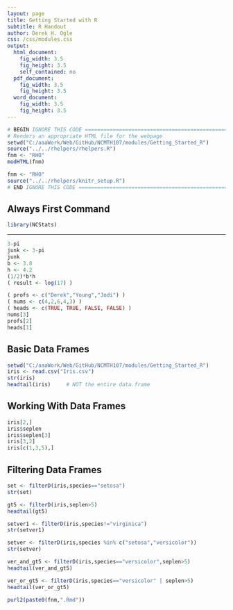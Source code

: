 ```yaml
---
layout: page
title: Getting Started with R
subtitle: R Handout
author: Derek H. Ogle
css: /css/modules.css
output:
  html_document:
    fig_width: 3.5
    fig_height: 3.5
    self_contained: no
  pdf_document: 
    fig_width: 3.5
    fig_height: 3.5
  word_document:
    fig_width: 3.5
    fig_height: 3.5
---
```

```r
# BEGIN IGNORE THIS CODE =======================================================
# Renders an appropriate HTML file for the webpage
setwd("C:/aaaWork/Web/GitHub/NCMTH107/modules/Getting_Started_R")
source("../../rhelpers/rhelpers.R")
fnm <- "RHO"
modHTML(fnm)
```

```r
fnm <- "RHO"
source("../../rhelpers/knitr_setup.R")
# END IGNORE THIS CODE =========================================================
```

## Always First Command
```r
library(NCStats)
```

----

<!--- ## Basic Mathematics -->
```r
3-pi
junk <- 3-pi
junk
b <- 3.8
h <- 4.2
(1/2)*b*h
( result <- log(17) )
```

<!--- ## Basic Vectors -->
```r
( profs <- c("Derek","Young","Jodi") )
( nums <- c(4,2,6,4,3) )
( heads <- c(TRUE, TRUE, FALSE, FALSE) )
nums[3]
profs[2]
heads[1]
```

## Basic Data Frames
```r
setwd("C:/aaaWork/Web/GitHub/NCMTH107/modules/Getting_Started_R")
iris <- read.csv("Iris.csv")
str(iris)
headtail(iris)     # NOT the entire data.frame
```

## Working With Data Frames
```r
iris[2,]
iris$seplen
iris$seplen[3]
iris[3,2]
iris[c(1,3,5),]
```

## Filtering Data Frames
```r
set <- filterD(iris,species=="setosa")
str(set)

gt5 <- filterD(iris,seplen>5)
headtail(gt5)

setver1 <- filterD(iris,species!="virginica")
str(setver1)

setver <- filterD(iris,species %in% c("setosa","versicolor"))
str(setver)

ver_and_gt5 <- filterD(iris,species=="versicolor",seplen>5)
headtail(ver_and_gt5)

ver_or_gt5 <- filterD(iris,species=="versicolor" | seplen>5)
headtail(ver_or_gt5)
```

```r
purl2(paste0(fnm,".Rmd"))
```
